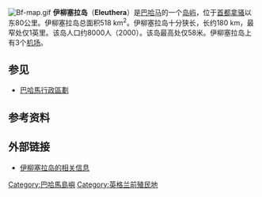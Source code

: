 [[File:Bf-map.gif|right]]
'''伊柳塞拉岛'''（'''Eleuthera'''）是[[巴哈马|巴哈马]]的一个[[岛屿|岛屿]]，位于[[首都|首都]][[拿骚|拿骚]]以东80公里。伊柳塞拉岛总面积518 km<sup>2</sup>。伊柳塞拉岛十分狭长，长约180 km，最窄处仅1英里。该岛人口约8000人（2000）。该岛最高处仅58米。伊柳塞拉岛上有3个[[机场|机场]]。

== 参见 ==
* [[巴哈馬行政區劃|巴哈馬行政區劃]]

== 参考资料 ==
{{reflist}}

== 外部链接 ==
* [http://www.bahamas.gov.bs/bahamasweb2/home.nsf/vContentW/0D7EF8CD432BE65106256ECF00810A38!OpenDocument 伊柳塞拉岛的相关信息] {{Wayback|url=http://www.bahamas.gov.bs/bahamasweb2/home.nsf/vContentW/0D7EF8CD432BE65106256ECF00810A38!OpenDocument |date=20200924014001 }}

{{Authority control}}
[[Category:巴哈馬島嶼|Category:巴哈馬島嶼]]
[[Category:英格兰前殖民地|Category:英格兰前殖民地]]